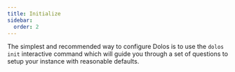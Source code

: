 ```yaml
---
title: Initialize
sidebar:
  order: 2
---
```


The simplest and recommended way to configure Dolos is to use the `dolos init` interactive command which will guide you through a set of questions to setup your instance with reasonable defaults.
